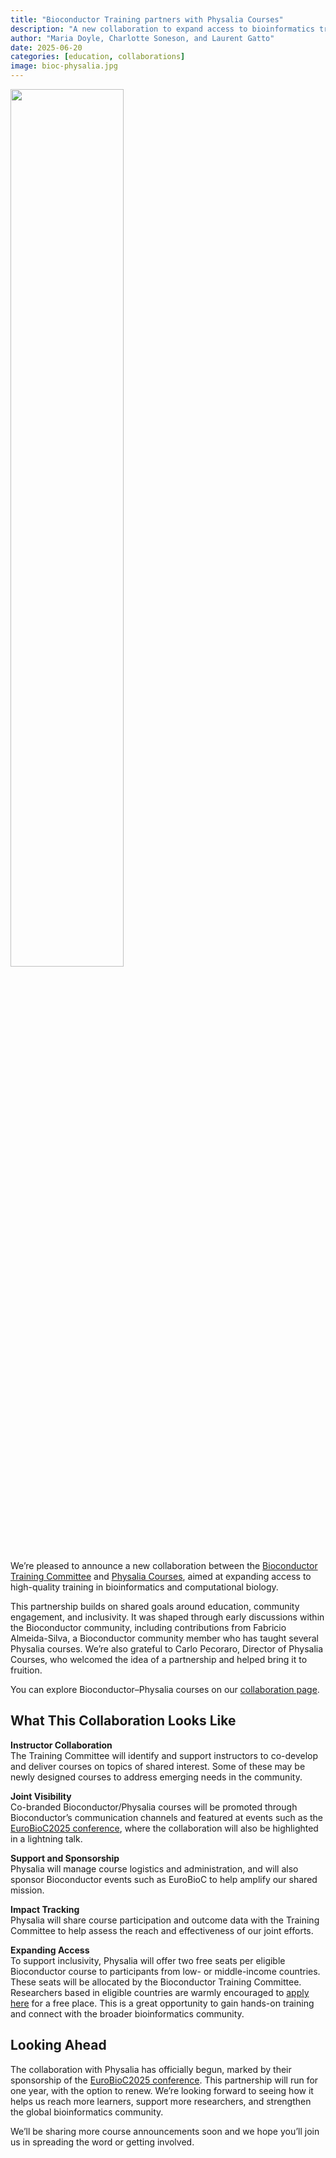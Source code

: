 ```yaml
---
title: "Bioconductor Training partners with Physalia Courses"
description: "A new collaboration to expand access to bioinformatics training through co-branded courses, instructor support, and inclusive access."
author: "Maria Doyle, Charlotte Soneson, and Laurent Gatto"
date: 2025-06-20
categories: [education, collaborations]
image: bioc-physalia.jpg
---
```


![](bioc-physalia.jpg){fig-alt="Bioconductor and Physalia logos" fig-align="center" width=60%}

We’re pleased to announce a new collaboration between the [Bioconductor Training Committee](https://training.bioconductor.org/) and [Physalia Courses](https://www.physalia-courses.org/), aimed at expanding access to high-quality training in bioinformatics and computational biology.

This partnership builds on shared goals around education, community engagement, and inclusivity. It was shaped through early discussions within the Bioconductor community, including contributions from Fabricio Almeida-Silva, a Bioconductor community member who has taught several Physalia courses. We’re also grateful to Carlo Pecoraro, Director of Physalia Courses, who welcomed the idea of a partnership and helped bring it to fruition.

You can explore Bioconductor–Physalia courses on our [collaboration page](https://training.bioconductor.org/collaborations/physalia).

## What This Collaboration Looks Like

**Instructor Collaboration**  
The Training Committee will identify and support instructors to co-develop and deliver courses on topics of shared interest. Some of these may be newly designed courses to address emerging needs in the community.

**Joint Visibility**  
Co-branded Bioconductor/Physalia courses will be promoted through Bioconductor’s communication channels and featured at events such as the [EuroBioC2025 conference](https://eurobioc2025.bioconductor.org/), where the collaboration will also be highlighted in a lightning talk.

**Support and Sponsorship**  
Physalia will manage course logistics and administration, and will also sponsor Bioconductor events such as EuroBioC to help amplify our shared mission.

**Impact Tracking**  
Physalia will share course participation and outcome data with the Training Committee to help assess the reach and effectiveness of our joint efforts.

**Expanding Access**  
To support inclusivity, Physalia will offer two free seats per eligible Bioconductor course to participants from low- or middle-income countries. These seats will be allocated by the Bioconductor Training Committee. Researchers based in eligible countries are warmly encouraged to [apply here](https://forms.gle/3XEJJaKizJvuX9tu6) for a free place. This is a great opportunity to gain hands-on training and connect with the broader bioinformatics community.

## Looking Ahead

The collaboration with Physalia has officially begun, marked by their sponsorship of the [EuroBioC2025 conference](https://eurobioc2025.bioconductor.org/). This partnership will run for one year, with the option to renew. We’re looking forward to seeing how it helps us reach more learners, support more researchers, and strengthen the global bioinformatics community.

We’ll be sharing more course announcements soon and we hope you’ll join us in spreading the word or getting involved.
